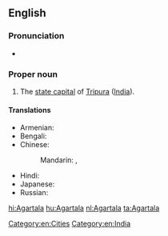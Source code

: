 ==English==
{{wikipedia}}

===Pronunciation===
* {{IPA|/əˈgərtələ/|lang=en}}

===Proper noun===
{{en-proper noun}}

# The [[state capital]] of [[Tripura]] ([[India]]).

====Translations====
{{trans-top|capital of Tripura, India}}
* Armenian: {{t-|hy|Ագարտալա|tr=Agartala}}
* Bengali: {{t-|bn|আগরতলা|tr=Agortôla|sc=Beng|xs=Bengali}}
* Chinese:
*: Mandarin: {{t|cmn|阿加爾塔拉|sc=Hani}}, {{t|cmn|阿加尔塔拉|tr=Ājiā'ěrtǎlā|sc=Hani}}
{{trans-mid}}
* Hindi: {{t+|hi|अगरतला|tr=Agartalā|xs=Hindi}}
* Japanese: {{t-|ja|アガルタラ|tr=Agarutara}}
* Russian: {{t-|ru|Агартала|f|tr=Agartala}}
{{trans-bottom}}

[[Category:en:Cities]]
[[Category:en:India]]

[[hi:Agartala]]
[[hu:Agartala]]
[[nl:Agartala]]
[[ta:Agartala]]